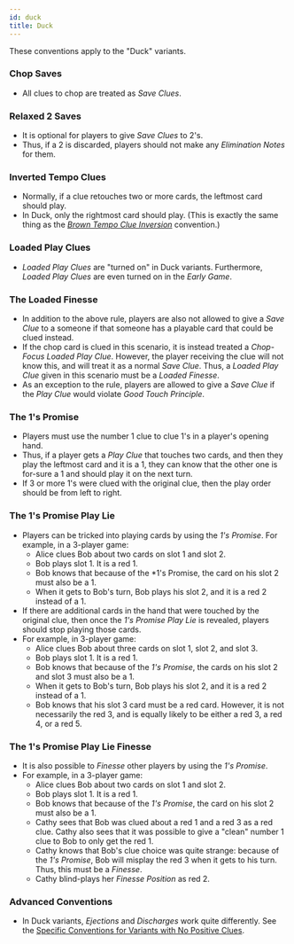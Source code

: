 ```yaml
---
id: duck
title: Duck
---
```


These conventions apply to the "Duck" variants.

### Chop Saves

- All clues to chop are treated as _Save Clues_.

### Relaxed 2 Saves

- It is optional for players to give _Save Clues_ to 2's.
- Thus, if a 2 is discarded, players should not make any _Elimination Notes_ for them.

### Inverted Tempo Clues

- Normally, if a clue retouches two or more cards, the leftmost card should play.
- In Duck, only the rightmost card should play. (This is exactly the same thing as the _[Brown Tempo Clue Inversion](brown.mdx#brown-tempo-clue-inversion)_ convention.)

### Loaded Play Clues

- _Loaded Play Clues_ are "turned on" in Duck variants. Furthermore, _Loaded Play Clues_ are even turned on in the _Early Game_.

### The Loaded Finesse

- In addition to the above rule, players are also not allowed to give a _Save Clue_ to a someone if that someone has a playable card that could be clued instead.
- If the chop card is clued in this scenario, it is instead treated a _Chop-Focus Loaded Play Clue_. However, the player receiving the clue will not know this, and will treat it as a normal _Save Clue_. Thus, a _Loaded Play Clue_ given in this scenario must be a _Loaded Finesse_.
- As an exception to the rule, players are allowed to give a _Save Clue_ if the _Play Clue_ would violate _Good Touch Principle_.

### The 1's Promise

- Players must use the number 1 clue to clue 1's in a player's opening hand.
- Thus, if a player gets a _Play Clue_ that touches two cards, and then they play the leftmost card and it is a 1, they can know that the other one is for-sure a 1 and should play it on the next turn.
- If 3 or more 1's were clued with the original clue, then the play order should be from left to right.

### The 1's Promise Play Lie

- Players can be tricked into playing cards by using the _1's Promise_. For example, in a 3-player game:
  - Alice clues Bob about two cards on slot 1 and slot 2.
  - Bob plays slot 1. It is a red 1.
  - Bob knows that because of the \*1's Promise, the card on his slot 2 must also be a 1.
  - When it gets to Bob's turn, Bob plays his slot 2, and it is a red 2 instead of a 1.
- If there are additional cards in the hand that were touched by the original clue, then once the _1's Promise Play Lie_ is revealed, players should stop playing those cards.
- For example, in 3-player game:
  - Alice clues Bob about three cards on slot 1, slot 2, and slot 3.
  - Bob plays slot 1. It is a red 1.
  - Bob knows that because of the _1's Promise_, the cards on his slot 2 and slot 3 must also be a 1.
  - When it gets to Bob's turn, Bob plays his slot 2, and it is a red 2 instead of a 1.
  - Bob knows that his slot 3 card must be a red card. However, it is not necessarily the red 3, and is equally likely to be either a red 3, a red 4, or a red 5.

### The 1's Promise Play Lie Finesse

- It is also possible to _Finesse_ other players by using the _1's Promise_.
- For example, in a 3-player game:
  - Alice clues Bob about two cards on slot 1 and slot 2.
  - Bob plays slot 1. It is a red 1.
  - Bob knows that because of the _1's Promise_, the card on his slot 2 must also be a 1.
  - Cathy sees that Bob was clued about a red 1 and a red 3 as a red clue. Cathy also sees that it was possible to give a "clean" number 1 clue to Bob to only get the red 1.
  - Cathy knows that Bob's clue choice was quite strange: because of the _1's Promise_, Bob will misplay the red 3 when it gets to his turn. Thus, this must be a _Finesse_.
  - Cathy blind-plays her _Finesse Position_ as red 2.

### Advanced Conventions

- In Duck variants, _Ejections_ and _Discharges_ work quite differently. See the [Specific Conventions for Variants with No Positive Clues](no-positive-clues.mdx).
